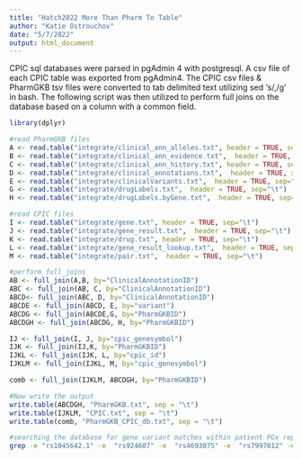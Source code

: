 ```yaml
---
title: "Hatch2022 More Than Pharm To Table"
author: "Katie Ostrouchov"
date: "5/7/2022"
output: html_document
---
```


CPIC sql databases were parsed in pgAdmin 4 with postgresql. A csv file of each CPIC table was exported from pgAdmin4. 
The CPIC csv files & PharmGKB tsv files were converted to tab delimited text utilizing sed 's/,/\t/g' in bash. 
The following script was then utilized to perform full joins on the database based on a column with a common field. 


```r
library(dplyr)

#read PharmGKB files
A <- read.table("integrate/clinical_ann_alleles.txt", header = TRUE, sep="\t")
B <- read.table("integrate/clinical_ann_evidence.txt",  header = TRUE, sep="\t")
C <- read.table("integrate/clinical_ann_history.txt", header = TRUE, sep="\t")
D <- read.table("integrate/clinical_annotations.txt",  header = TRUE, sep="\t")
E <- read.table("integrate/clinicalVariants.txt",  header = TRUE, sep="\t")
G <- read.table("integrate/drugLabels.txt",  header = TRUE, sep="\t")
H <- read.table("integrate/drugLabels.byGene.txt",  header = TRUE, sep="\t")

#read CPIC files
I <- read.table("integrate/gene.txt", header = TRUE, sep="\t")
J <- read.table("integrate/gene_result.txt",  header = TRUE, sep="\t")
K <- read.table("integrate/drug.txt", header = TRUE, sep="\t")
L <- read.table("integrate/gene_result_lookup.txt",  header = TRUE, sep="\t")
M <- read.table("integrate/pair.txt",  header = TRUE, sep="\t")

#perform full_joins
AB <- full_join(A,B, by="ClinicalAnnotationID")
ABC <- full_join(AB, C, by="ClinicalAnnotationID")
ABCD<- full_join(ABC, D, by="ClinicalAnnotationID")
ABCDE <- full_join(ABCD, E, by="variant")
ABCDG <- full_join(ABCDE,G, by="PharmGKBID")
ABCDGH <- full_join(ABCDG, H, by="PharmGKBID")

IJ <- full_join(I, J, by="cpic_genesymbol")
IJK <- full_join(IJ,K, by="PharmGKBID")
IJKL <- full_join(IJK, L, by="cpic_id")
IJKLM <- full_join(IJKL, M, by="cpic_genesymbol")

comb <- full_join(IJKLM, ABCDGH, by="PharmGKBID")

#Now write the output
write.table(ABCDGH, "PharmGKB.txt", sep = "\t")
write.table(IJKLM, "CPIC.txt", sep = "\t")
write.table(comb, "PharmGKB_CPIC_db.txt", sep = "\t")

```


```bash
#searching the database for gene variant matches within patient PGx report
grep -e "rs1045642.1" -e  "rs924607" -e  "rs4693075" -e  "rs7997012" -e  "rs1414334" PharmGKB_CPIC_db.txt > PharmacogenomicResults.txt

```
